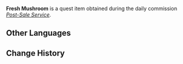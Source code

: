 {{Item Infobox
|id           = 101538
|image        = Item Mushroom.png
|type         = Quest Items
|description  = A mushroom that did not originally grow in this area, but began to grow with wild profusion after absorbing sufficient special nutrition.
|source1      = Obtained during the commission ''[[Post-Sale Service]]''
|related_type = Variant
|related_item = Mushroom
}}
'''Fresh Mushroom''' is a quest item obtained during the daily commission ''[[Post-Sale Service]]''.

==Other Languages==
{{Other Languages
|default_hidden = 1
|en      = Fresh Mushroom
|zhs     = 新鲜的蘑菇
|zhs_rm  = Xīnxiān de Mógū
|zht     = 新鮮的蘑菇
|zht_rm  = Xīnxiān de Mógū
|ja      = 新鮮なキノコ
|ja_rm   = Shinsen na Kinoko
|ko      = 신선한 버섯
|ko_rm   = Sinseonhan Beoseot
|es      = Champiñón fresco
|fr      = Champignon frais
|ru      = Свежий гриб
|th      = Mushroom สด ๆ
|th_rm   = Mushroom Sot-Sot
|vi      = Nấm Rơm Tươi
|de      = Frischer Champignon
|id      = Mushroom Segar
|pt      = Cogumelo Fresco
|tr      = Taze Mantar
|it      = Fungo fresco
}}

==Change History==
{{Change History|2.0}}